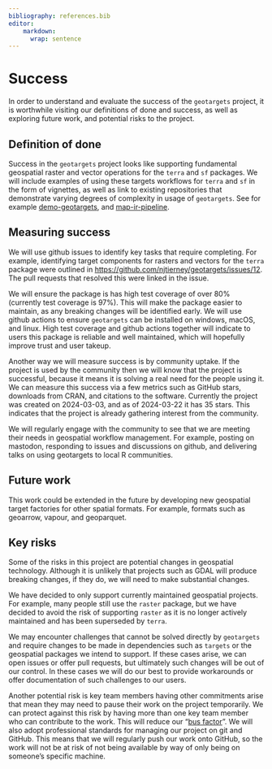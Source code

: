 ```yaml
---
bibliography: references.bib
editor:
    markdown: 
      wrap: sentence
---
```


# Success

<!-- 
Projects should have a definition of done that is measurable, and a thorough understanding going in of what the risks are to delivery 
-->

In order to understand and evaluate the success of the `geotargets` project, it is worthwhile visiting our definitions of done and success, as well as exploring future work, and potential risks to the project.

## Definition of done

<!-- 
What does success look like? 
-->

Success in the `geotargets` project looks like supporting fundamental geospatial raster and vector operations for the `terra` and `sf` packages.
We will include examples of using these targets workflows for `terra` and `sf` in the form of vignettes, as well as link to existing repositories that demonstrate varying degrees of complexity in usage of `geotargets`. See for example [demo-geotargets](https://github.com/njtierney/demo-geospatial-targets), and [map-ir-pipeline](https://github.com/idem-lab/map-ir-pipeline).

## Measuring success

<!-- 
How will we know when success is achieved, what markers can we use along the way 
-->

We will use github issues to identify key tasks that require completing.
For example, identifying target components for rasters and vectors for the `terra` package were outlined in <https://github.com/njtierney/geotargets/issues/12>.
The pull requests that resolved this were linked in the issue.

We will ensure the package is has high test coverage of over 80% (currently test coverage is 97%).
This will make the package easier to maintain, as any breaking changes will be identified early.
We will use github actions to ensure `geotargets` can be installed on windows, macOS, and linux.
High test coverage and github actions together will indicate to users this package is reliable and well maintained, which will hopefully improve trust and user takeup.

Another way we will measure success is by community uptake. If the project is used by the community then we will know that the project is successful, because it means it is solving a real need for the people using it.
We can measure this success via a few metrics such as GitHub stars, downloads from CRAN, and citations to the software. Currently the project was created on 2024-03-03, and as of 2024-03-22 it has 35 stars. This indicates that the project is already gathering interest from the community.

We will regularly engage with the community to see that we are meeting their needs in geospatial workflow management. For example, posting on mastodon, responding to issues and discussions on github, and delivering talks on using geotargets to local R communities.

## Future work

<!-- 
How could this be extended / developed in the future by yourself and/or the community in general?
-->

This work could be extended in the future by developing new geospatial target factories for other spatial formats.
For example, formats such as geoarrow, vapour, and geoparquet.

## Key risks

<!-- 
What sort of things could come up that can delay or break the project?

 - [ ] People
 - [ ] Processes
 - [ ] Tooling & Technology
 - [ ] Costs

-->

Some of the risks in this project are potential changes in geospatial technology.
Although it is unlikely that projects such as GDAL will produce breaking changes, if they do, we will need to make substantial changes.

We have decided to only support currently maintained geospatial projects.
For example, many people still use the `raster` package, but we have decided to avoid the risk of supporting `raster` as it is no longer actively maintained and has been superseded by `terra`.

We may encounter challenges that cannot be solved directly by `geotargets` and require changes to be made in dependencies such as `targets` or the geospatial packages we intend to support.
If these cases arise, we can open issues or offer pull requests, but ultimately such changes will be out of our control.
In these cases we will do our best to provide workarounds or offer documentation of such challenges to our users.

Another potential risk is key team members having other commitments arise that mean they may need to pause their work on the project temporarily.
We can protect against this risk by having more than one key team member who can contribute to the work.
This will reduce our "[bus factor](https://en.wikipedia.org/wiki/Bus_factor)".
We will also adopt professional standards for managing our project on git and GitHub.
This means that we will regularly push our work onto GitHub, so the work will not be at risk of not being available by way of only being on someone's specific machine.
